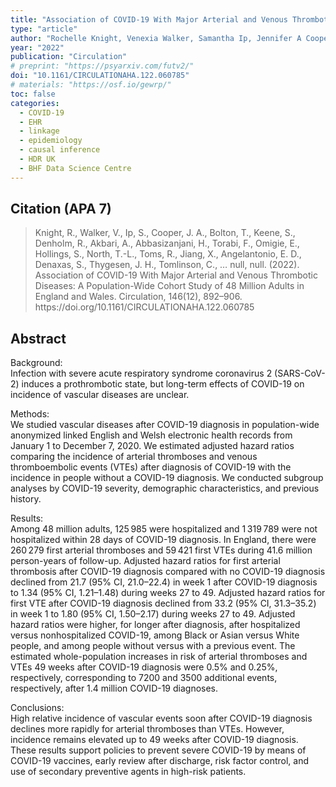 ```yaml
---
title: "Association of COVID-19 With Major Arterial and Venous Thrombotic Diseases: A Population-Wide Cohort Study of 48 Million Adults in England and Wales"
type: "article"
author: "Rochelle Knight, Venexia Walker, Samantha Ip, Jennifer A Cooper, Thomas Bolton, Spencer Keene, Rachel Denholm, Ashley Akbari, Hoda Abbasizanjani, Fatemeh Torabi, Efosa Omigie, Sam Hollings, Teri-Louise North, Renin Toms, Xiyun Jiang, Emanuele Di Angelantonio, Spiros Denaxas, Johan H Thygesen, admin, Ben Bray, Craig J Smith, Mark Barber, Kamlesh Khunti, George Davey Smith, Nishi Chaturvedi, Cathie Sudlow, William N Whiteley, Angela M Wood, Jonathan A C Sterne, CVD-COVID-UK/COVID-IMPACT consortium, Longitudinal Health and Wellbeing COVID-19 National Core Study"
year: "2022"
publication: "Circulation"
# preprint: "https://psyarxiv.com/futv2/"
doi: "10.1161/CIRCULATIONAHA.122.060785"
# materials: "https://osf.io/gewrp/"
toc: false
categories:
  - COVID-19
  - EHR
  - linkage
  - epidemiology
  - causal inference
  - HDR UK
  - BHF Data Science Centre
---
```


## Citation (APA 7)

> Knight, R., Walker, V., Ip, S., Cooper, J. A., Bolton, T., Keene, S., Denholm, R., Akbari, A., Abbasizanjani, H., Torabi, F., Omigie, E., Hollings, S., North, T.-L., Toms, R., Jiang, X., Angelantonio, E. D., Denaxas, S., Thygesen, J. H., Tomlinson, C., … null,  null. (2022). Association of COVID-19 With Major Arterial and Venous Thrombotic Diseases: A Population-Wide Cohort Study of 48 Million Adults in England and Wales. Circulation, 146(12), 892–906. https://doi.org/10.1161/CIRCULATIONAHA.122.060785



 
## Abstract

Background:  
Infection with severe acute respiratory syndrome coronavirus 2 (SARS-CoV-2) induces a prothrombotic state, but long-term effects of COVID-19 on incidence of vascular diseases are unclear.  

Methods:  
We studied vascular diseases after COVID-19 diagnosis in population-wide anonymized linked English and Welsh electronic health records from January 1 to December 7, 2020. We estimated adjusted hazard ratios comparing the incidence of arterial thromboses and venous thromboembolic events (VTEs) after diagnosis of COVID-19 with the incidence in people without a COVID-19 diagnosis. We conducted subgroup analyses by COVID-19 severity, demographic characteristics, and previous history.  

Results:  
Among 48 million adults, 125 985 were hospitalized and 1 319 789 were not hospitalized within 28 days of COVID-19 diagnosis. In England, there were 260 279 first arterial thromboses and 59 421 first VTEs during 41.6 million person-years of follow-up. Adjusted hazard ratios for first arterial thrombosis after COVID-19 diagnosis compared with no COVID-19 diagnosis declined from 21.7 (95% CI, 21.0–22.4) in week 1 after COVID-19 diagnosis to 1.34 (95% CI, 1.21–1.48) during weeks 27 to 49. Adjusted hazard ratios for first VTE after COVID-19 diagnosis declined from 33.2 (95% CI, 31.3–35.2) in week 1 to 1.80 (95% CI, 1.50–2.17) during weeks 27 to 49. Adjusted hazard ratios were higher, for longer after diagnosis, after hospitalized versus nonhospitalized COVID-19, among Black or Asian versus White people, and among people without versus with a previous event. The estimated whole-population increases in risk of arterial thromboses and VTEs 49 weeks after COVID-19 diagnosis were 0.5% and 0.25%, respectively, corresponding to 7200 and 3500 additional events, respectively, after 1.4 million COVID-19 diagnoses.  

Conclusions:  
High relative incidence of vascular events soon after COVID-19 diagnosis declines more rapidly for arterial thromboses than VTEs. However, incidence remains elevated up to 49 weeks after COVID-19 diagnosis. These results support policies to prevent severe COVID-19 by means of COVID-19 vaccines, early review after discharge, risk factor control, and use of secondary preventive agents in high-risk patients.  